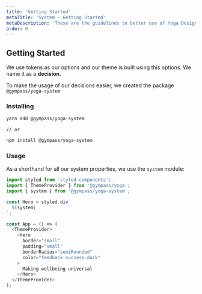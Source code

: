 ```yaml
---
title: 'Getting Started'
metaTitle: 'System - Getting Started'
metaDescription: 'These are the guidelines to better use of Yoga Design System'
order: 0
---
```


## Getting Started

We use tokens as our options and our theme is built using this options. We name
it as a **decision**.

To make the usage of our decisions easier, we created the package
`@gympass/yoga-system`

### Installing

```bash type=highlight
yarn add @gympass/yoga-system

// or

npm install @gympass/yoga-system
```

### Usage

As a shorthand for all our system properties, we use the `system` module:

```javascript type=highlight
import styled from 'styled-components';
import { ThemeProvider } from '@gympass/yoga';
import { system } from '@gympass/yoga-system';

const Hero = styled.div`
  ${system}
`;

const App = () => (
  <ThemeProvider>
    <Hero
      border="small"
      padding="small"
      borderRadius="semiRounded"
      color="feedback.success.dark"
    >
      Making wellbeing universal
    </Hero>
  </ThemeProvider>
);
```
